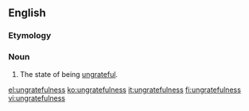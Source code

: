 ==English==
===Etymology===
{{suffix|ungrateful|ness}}

===Noun===
{{en-noun|-}}
# The state of being [[ungrateful]].

[[el:ungratefulness]]
[[ko:ungratefulness]]
[[it:ungratefulness]]
[[fi:ungratefulness]]
[[vi:ungratefulness]]